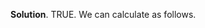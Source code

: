
\color{blue}

**Solution**. TRUE. We can calculate as follows.
\begin{eqnarray*}
\prob(X<-c) &=& \prob(X> c) \hspace{1.5cm} \text{(by symmetry)}\\
&=& 1- \prob(X < c)
\end{eqnarray*}

\color{black}

